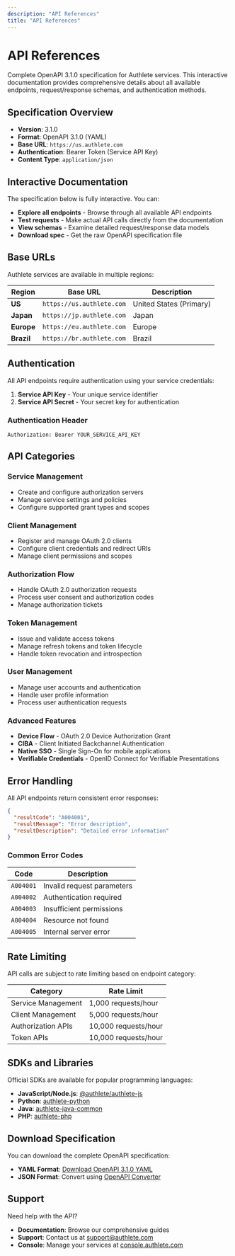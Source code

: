 ```yaml
---
description: "API References"
title: "API References"
---
```




# API References

Complete OpenAPI 3.1.0 specification for Authlete services. This interactive documentation provides comprehensive details about all available endpoints, request/response schemas, and authentication methods.

## Specification Overview

- **Version**: 3.1.0
- **Format**: OpenAPI 3.1.0 (YAML)
- **Base URL**: `https://us.authlete.com`
- **Authentication**: Bearer Token (Service API Key)
- **Content Type**: `application/json`

## Interactive Documentation

The specification below is fully interactive. You can:

- **Explore all endpoints** - Browse through all available API endpoints
- **Test requests** - Make actual API calls directly from the documentation
- **View schemas** - Examine detailed request/response data models
- **Download spec** - Get the raw OpenAPI specification file

<OpenApi
  spec="app/specs/shared/3.0.16/en.yaml"
/>

## Base URLs

Authlete services are available in multiple regions:

| Region | Base URL | Description |
|--------|----------|-------------|
| **US** | `https://us.authlete.com` | United States (Primary) |
| **Japan** | `https://jp.authlete.com` | Japan |
| **Europe** | `https://eu.authlete.com` | Europe |
| **Brazil** | `https://br.authlete.com` | Brazil |

## Authentication

All API endpoints require authentication using your service credentials:

1. **Service API Key** - Your unique service identifier
2. **Service API Secret** - Your secret key for authentication

### Authentication Header

```http
Authorization: Bearer YOUR_SERVICE_API_KEY
```

## API Categories

### Service Management
- Create and configure authorization servers
- Manage service settings and policies
- Configure supported grant types and scopes

### Client Management  
- Register and manage OAuth 2.0 clients
- Configure client credentials and redirect URIs
- Manage client permissions and scopes

### Authorization Flow
- Handle OAuth 2.0 authorization requests
- Process user consent and authorization codes
- Manage authorization tickets

### Token Management
- Issue and validate access tokens
- Manage refresh tokens and token lifecycle
- Handle token revocation and introspection

### User Management
- Manage user accounts and authentication
- Handle user profile information
- Process user authentication requests

### Advanced Features
- **Device Flow** - OAuth 2.0 Device Authorization Grant
- **CIBA** - Client Initiated Backchannel Authentication
- **Native SSO** - Single Sign-On for mobile applications
- **Verifiable Credentials** - OpenID Connect for Verifiable Presentations

## Error Handling

All API endpoints return consistent error responses:

```json
{
  "resultCode": "A004001",
  "resultMessage": "Error description",
  "resultDescription": "Detailed error information"
}
```

### Common Error Codes

| Code | Description |
|------|-------------|
| `A004001` | Invalid request parameters |
| `A004002` | Authentication required |
| `A004003` | Insufficient permissions |
| `A004004` | Resource not found |
| `A004005` | Internal server error |

## Rate Limiting

API calls are subject to rate limiting based on endpoint category:

| Category | Rate Limit |
|----------|------------|
| Service Management | 1,000 requests/hour |
| Client Management | 5,000 requests/hour |
| Authorization APIs | 10,000 requests/hour |
| Token APIs | 10,000 requests/hour |

## SDKs and Libraries

Official SDKs are available for popular programming languages:

- **JavaScript/Node.js**: [@authlete/authlete-js](https://www.npmjs.com/package/@authlete/authlete-js)
- **Python**: [authlete-python](https://pypi.org/project/authlete-python/)
- **Java**: [authlete-java-common](https://mvnrepository.com/artifact/com.authlete/authlete-java-common)
- **PHP**: [authlete-php](https://packagist.org/packages/authlete/authlete-php)

## Download Specification

You can download the complete OpenAPI specification:

- **YAML Format**: [Download OpenAPI 3.1.0 YAML](app/specs/shared/3.0.16/en.yaml)
- **JSON Format**: Convert using [OpenAPI Converter](https://converter.swagger.io/)

## Support

Need help with the API?

- **Documentation**: Browse our comprehensive guides
- **Support**: Contact us at [support@authlete.com](mailto:support@authlete.com)
- **Console**: Manage your services at [console.authlete.com](https://console.authlete.com)
